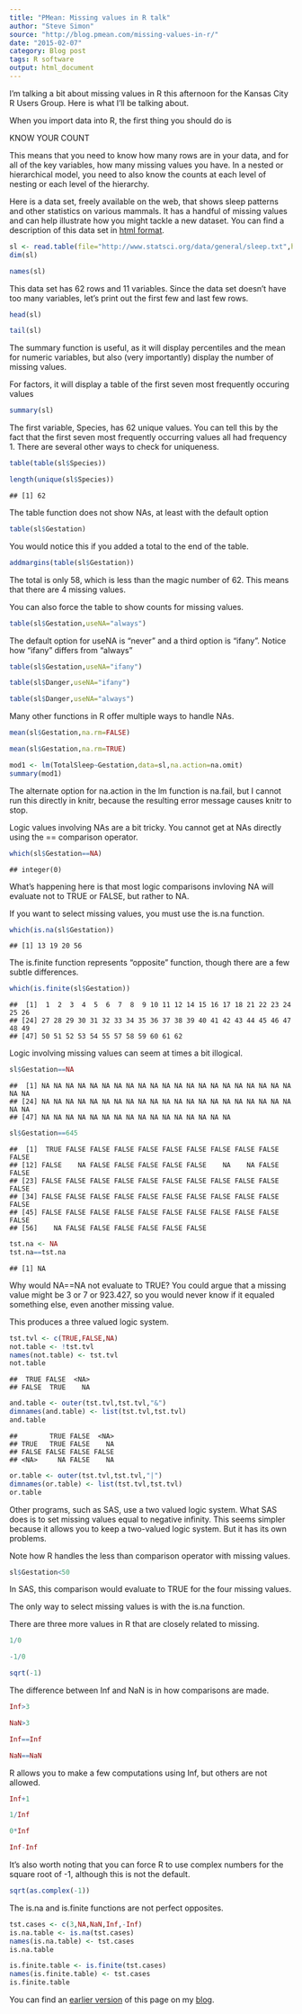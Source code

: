 ```yaml
---
title: "PMean: Missing values in R talk"
author: "Steve Simon"
source: "http://blog.pmean.com/missing-values-in-r/"
date: "2015-02-07"
category: Blog post
tags: R software
output: html_document
---
```


I'm talking a bit about missing values in R this afternoon for the
Kansas City R Users Group. Here is what I'll be talking
about.

<!---More--->



When you import data into R, the first thing you should do is

KNOW YOUR COUNT

This means that you need to know how many rows are in your data, and for
all of the key variables, how many missing values you have. In a nested
or hierarchical model, you need to also know the counts at each level of
nesting or each level of the hierarchy.

Here is a data set, freely available on the web, that shows sleep
patterns and other statistics on various mammals. It has a handful of
missing values and can help illustrate how you might tackle a new
dataset. You can find a description of this data set in [html format][sta1].

```r
sl <- read.table(file="http://www.statsci.org/data/general/sleep.txt",header=TRUE)
dim(sl)
```

```r
names(sl)
```

This data set has 62 rows and 11 variables. Since the data set doesn't
have too many variables, let's print out the first few and last few
rows.

```r
head(sl)
```

```r
tail(sl)
```

The summary function is useful, as it will display percentiles and the
mean for numeric variables, but also (very importantly) display the
number of missing values.

For factors, it will display a table of the first seven most frequently
occuring values

```r
summary(sl)
```


The first variable, Species, has 62 unique values. You can tell this by
the fact that the first seven most frequently occurring values all had
frequency 1. There are several other ways to check for uniqueness.

```r
table(table(sl$Species))
```

```r
length(unique(sl$Species))
```

    ## [1] 62

The table function does not show NAs, at least with the default option

```r
table(sl$Gestation)
```

You would notice this if you added a total to the end of the table.

```r
addmargins(table(sl$Gestation))
```

The total is only 58, which is less than the magic number of 62. This
means that there are 4 missing values.

You can also force the table to show counts for missing values.

```r
table(sl$Gestation,useNA="always")
```

The default option for useNA is "never" and a third option is "ifany".
Notice how "ifany" differs from "always"

```r
table(sl$Gestation,useNA="ifany")
```

```r
table(sl$Danger,useNA="ifany")
```

```r
table(sl$Danger,useNA="always")
```

Many other functions in R offer multiple ways to handle NAs.

```r
mean(sl$Gestation,na.rm=FALSE)
```

```r
mean(sl$Gestation,na.rm=TRUE)
```

```r
mod1 <- lm(TotalSleep~Gestation,data=sl,na.action=na.omit)
summary(mod1)
```

The alternate option for na.action in the lm function is na.fail, but I
cannot run this directly in knitr, because the resulting error message
causes knitr to stop.

Logic values involving NAs are a bit tricky. You cannot get at NAs
directly using the == comparison operator.

```r
which(sl$Gestation==NA)
```

    ## integer(0)

What's happening here is that most logic comparisons invloving NA will
evaluate not to TRUE or FALSE, but rather to NA.

If you want to select missing values, you must use the is.na function.

```r
which(is.na(sl$Gestation))
```

    ## [1] 13 19 20 56

The is.finite function represents "opposite" function, though there are
a few subtle differences.

```r
which(is.finite(sl$Gestation))
```

    ##  [1]  1  2  3  4  5  6  7  8  9 10 11 12 14 15 16 17 18 21 22 23 24 25 26
    ## [24] 27 28 29 30 31 32 33 34 35 36 37 38 39 40 41 42 43 44 45 46 47 48 49
    ## [47] 50 51 52 53 54 55 57 58 59 60 61 62

Logic involving missing values can seem at times a bit illogical.

```r
sl$Gestation==NA
```

    ##  [1] NA NA NA NA NA NA NA NA NA NA NA NA NA NA NA NA NA NA NA NA NA NA NA
    ## [24] NA NA NA NA NA NA NA NA NA NA NA NA NA NA NA NA NA NA NA NA NA NA NA
    ## [47] NA NA NA NA NA NA NA NA NA NA NA NA NA NA NA NA

```r
sl$Gestation==645
```

    ##  [1]  TRUE FALSE FALSE FALSE FALSE FALSE FALSE FALSE FALSE FALSE FALSE
    ## [12] FALSE    NA FALSE FALSE FALSE FALSE FALSE    NA    NA FALSE FALSE
    ## [23] FALSE FALSE FALSE FALSE FALSE FALSE FALSE FALSE FALSE FALSE FALSE
    ## [34] FALSE FALSE FALSE FALSE FALSE FALSE FALSE FALSE FALSE FALSE FALSE
    ## [45] FALSE FALSE FALSE FALSE FALSE FALSE FALSE FALSE FALSE FALSE FALSE
    ## [56]    NA FALSE FALSE FALSE FALSE FALSE FALSE

```r
tst.na <- NA
tst.na==tst.na
```

    ## [1] NA

Why would NA==NA not evaluate to TRUE? You could argue that a missing
value might be 3 or 7 or 923.427, so you would never know if it equaled
something else, even another missing value.

This produces a three valued logic system.

```r
tst.tvl <- c(TRUE,FALSE,NA)
not.table <- !tst.tvl
names(not.table) <- tst.tvl
not.table
```

    ##  TRUE FALSE  <NA> 
    ## FALSE  TRUE    NA

```r
and.table <- outer(tst.tvl,tst.tvl,"&")
dimnames(and.table) <- list(tst.tvl,tst.tvl)
and.table
```

    ##        TRUE FALSE  <NA>
    ## TRUE   TRUE FALSE    NA
    ## FALSE FALSE FALSE FALSE
    ## <NA>     NA FALSE    NA

```r
or.table <- outer(tst.tvl,tst.tvl,"|")
dimnames(or.table) <- list(tst.tvl,tst.tvl)
or.table
```

Other programs, such as SAS, use a two valued logic system. What SAS
does is to set missing values equal to negative infinity. This seems
simpler because it allows you to keep a two-valued logic system. But it
has its own problems.

Note how R handles the less than comparison operator with missing
values.

```r
sl$Gestation<50
```

In SAS, this comparison would evaluate to TRUE for the four missing
values.

The only way to select missing values is with the is.na function.

There are three more values in R that are closely related to missing.

```r
1/0
```

```r
-1/0
```

```r
sqrt(-1)
```

The difference between Inf and NaN is in how comparisons are made.

```r
Inf>3
```

```r
NaN>3
```

```r
Inf==Inf
```

```r
NaN==NaN
```

R allows you to make a few computations using Inf, but others are not
allowed.

```r
Inf+1
```

```r
1/Inf
```

```r
0*Inf
```

```r
Inf-Inf
```

It's also worth noting that you can force R to use complex numbers for
the square root of -1, although this is not the default.

```r
sqrt(as.complex(-1))
```

The is.na and is.finite functions are not perfect opposites.

```r
tst.cases <- c(3,NA,NaN,Inf,-Inf)
is.na.table <- is.na(tst.cases)
names(is.na.table) <- tst.cases
is.na.table
```

```r
is.finite.table <- is.finite(tst.cases)
names(is.finite.table) <- tst.cases
is.finite.table
```

You can find an [earlier version][sim1] of this page on my [blog][sim2].

[sim1]: http://blog.pmean.com/missing-values-in-r/
[sim2]: http://blog.pmean.com



[sta1]: http://www.statsci.org/data/general/sleep.html